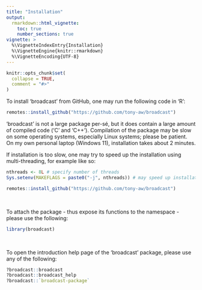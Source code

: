```yaml
---
title: "Installation"
output:
  rmarkdown::html_vignette:
    toc: true
    number_sections: true
vignette: >
  %\VignetteIndexEntry{Installation}
  %\VignetteEngine{knitr::rmarkdown}
  %\VignetteEncoding{UTF-8}
---
```


```r
knitr::opts_chunk$set(
  collapse = TRUE,
  comment = "#>"
)
```


To install 'broadcast' from GitHub, one may run the following code in 'R':

```r

remotes::install_github("https://github.com/tony-aw/broadcast")

```


'broadcast' is not a large package per-sé, but it does contain a large amount of compiled code ('C' and 'C++'). Compilation of the package may be slow on some operating systems, especially Linux systems; please be patient. On my own personal laptop (Windows 11), installation takes about 2 minutes.

If installation is too slow, one may try to speed up the installation using multi-threading, for example like so:

```r

nthreads <- 8L # specify number of threads
Sys.setenv(MAKEFLAGS = paste0("-j", nthreads)) # may speed up installation

remotes::install_github("https://github.com/tony-aw/broadcast")

```


&nbsp;

To attach the package - thus expose its functions to the namespace - please use the following:

```r

library(broadcast)

```


&nbsp;

To open the introduction help page of the ‘broadcast’ package, please use any of the following:

```r

?broadcast::broadcast
?broadcast::broadcast_help
?broadcast::`broadcast-package`

```


&nbsp;
&nbsp;

